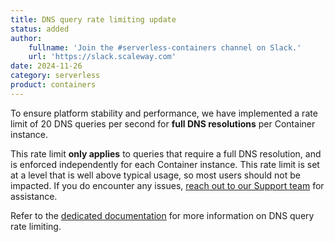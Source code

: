 ```yaml
---
title: DNS query rate limiting update
status: added
author:
    fullname: 'Join the #serverless-containers channel on Slack.'
    url: 'https://slack.scaleway.com'
date: 2024-11-26
category: serverless
product: containers
---
```


To ensure platform stability and performance, we have implemented a rate limit of 20 DNS queries per second for **full DNS resolutions** per Container instance. 

This rate limit **only applies** to queries that require a full DNS resolution, and is enforced independently for each Container instance. This rate limit is set at a level that is well above typical usage, so most users should not be impacted. If you do encounter any issues, [reach out to our Support team](https://account.scaleway.com/?service=elementssupport/tickets/create) for assistance.

Refer to the [dedicated documentation](/serverless-containers/reference-content/dns-query-rate-limit/) for more information on DNS query rate limiting.

